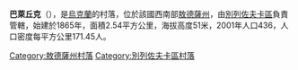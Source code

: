 {{coord|47|5|27|N|30|42|26|E|scale:30000|display=title}}

'''巴萊丘克'''（{{lang-uk|Балайчук}}），是[[烏克蘭|烏克蘭]]的村落，位於該國西南部[[敖德薩州|敖德薩州]]，由[[別列佐夫卡區|別列佐夫卡區]]負責管轄，始建於1865年，面積2.54平方公里，海拔高度51米，2001年人口436，人口密度每平方公里171.45人。

{{DEFAULTSORT:Балайчук}}
[[Category:敖德薩州村落|Category:敖德薩州村落]]
[[Category:別列佐夫卡區村落|Category:別列佐夫卡區村落]]


{{Odessa-geo-stub}}